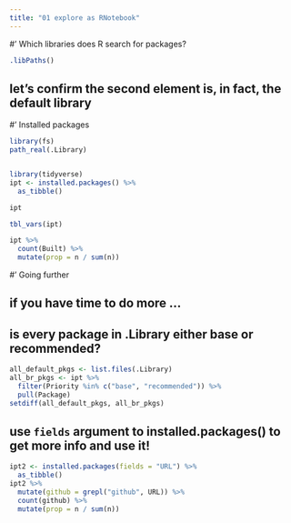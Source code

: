```yaml
---
title: "01 explore as RNotebook"
---
```


#' Which libraries does R search for packages?

```r
.libPaths()
```

## let's confirm the second element is, in fact, the default library
#' Installed packages

```r
library(fs)
path_real(.Library)


library(tidyverse)
ipt <- installed.packages() %>%
  as_tibble()
```

```r
ipt
```

```r
tbl_vars(ipt)
```


```r
ipt %>%
  count(Built) %>%
  mutate(prop = n / sum(n))
```

#' Going further

## if you have time to do more ...

## is every package in .Library either base or recommended?

```r
all_default_pkgs <- list.files(.Library)
all_br_pkgs <- ipt %>%
  filter(Priority %in% c("base", "recommended")) %>%
  pull(Package)
setdiff(all_default_pkgs, all_br_pkgs)
```


## use `fields` argument to installed.packages() to get more info and use it!
```r
ipt2 <- installed.packages(fields = "URL") %>%
  as_tibble()
ipt2 %>%
  mutate(github = grepl("github", URL)) %>%
  count(github) %>%
  mutate(prop = n / sum(n))

```
